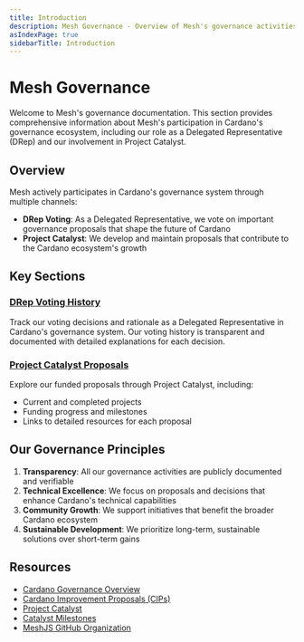 ```yaml
---
title: Introduction
description: Mesh Governance - Overview of Mesh's governance activities in the Cardano ecosystem
asIndexPage: true
sidebarTitle: Introduction
---
```


# Mesh Governance

Welcome to Mesh's governance documentation. This section provides comprehensive information about Mesh's participation in Cardano's governance ecosystem, including our role as a Delegated Representative (DRep) and our involvement in Project Catalyst.

## Overview

Mesh actively participates in Cardano's governance system through multiple channels:

- **DRep Voting**: As a Delegated Representative, we vote on important governance proposals that shape the future of Cardano
- **Project Catalyst**: We develop and maintain proposals that contribute to the Cardano ecosystem's growth

## Key Sections

### [DRep Voting History](/en/drep-voting/1001)
Track our voting decisions and rationale as a Delegated Representative in Cardano's governance system. Our voting history is transparent and documented with detailed explanations for each decision.

### [Project Catalyst Proposals](/en/catalyst-proposals/0001)
Explore our funded proposals through Project Catalyst, including:
- Current and completed projects
- Funding progress and milestones
- Links to detailed resources for each proposal

## Our Governance Principles

1. **Transparency**: All our governance activities are publicly documented and verifiable
2. **Technical Excellence**: We focus on proposals and decisions that enhance Cardano's technical capabilities
3. **Community Growth**: We support initiatives that benefit the broader Cardano ecosystem
4. **Sustainable Development**: We prioritize long-term, sustainable solutions over short-term gains

## Resources

- [Cardano Governance Overview](https://www.cardano.org/governance/)
- [Cardano Improvement Proposals (CIPs)](https://cips.cardano.org/)
- [Project Catalyst](https://projectcatalyst.io/)
- [Catalyst Milestones](https://milestones.projectcatalyst.io/)
- [MeshJS GitHub Organization](https://github.com/meshJS)
